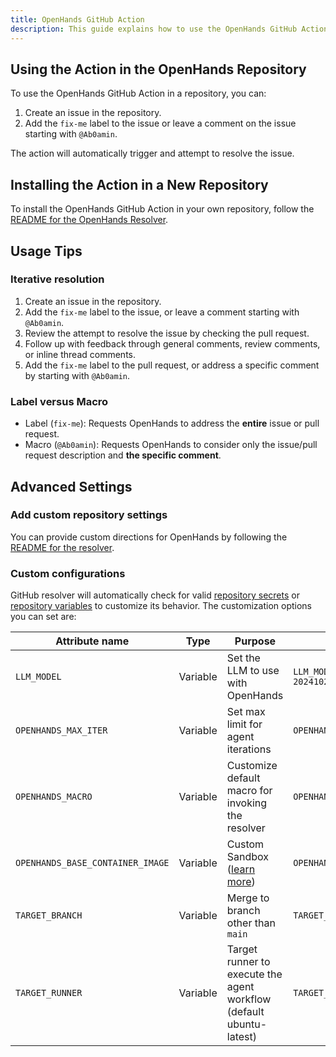```yaml
---
title: OpenHands GitHub Action
description: This guide explains how to use the OpenHands GitHub Action in your own projects.
---
```


## Using the Action in the OpenHands Repository

To use the OpenHands GitHub Action in a repository, you can:

1. Create an issue in the repository.
2. Add the `fix-me` label to the issue or leave a comment on the issue starting with `@Ab0amin`.

The action will automatically trigger and attempt to resolve the issue.

## Installing the Action in a New Repository

To install the OpenHands GitHub Action in your own repository, follow
the [README for the OpenHands Resolver](https://github.com/All-Hands-AI/OpenHands/blob/main/openhands/resolver/README.md).

## Usage Tips

### Iterative resolution

1. Create an issue in the repository.
2. Add the `fix-me` label to the issue, or leave a comment starting with `@Ab0amin`.
3. Review the attempt to resolve the issue by checking the pull request.
4. Follow up with feedback through general comments, review comments, or inline thread comments.
5. Add the `fix-me` label to the pull request, or address a specific comment by starting with `@Ab0amin`.

### Label versus Macro

- Label (`fix-me`): Requests OpenHands to address the **entire** issue or pull request.
- Macro (`@Ab0amin`): Requests OpenHands to consider only the issue/pull request description and **the specific comment**.

## Advanced Settings

### Add custom repository settings

You can provide custom directions for OpenHands by following the [README for the resolver](https://github.com/All-Hands-AI/OpenHands/blob/main/openhands/resolver/README.md#providing-custom-instructions).

### Custom configurations

GitHub resolver will automatically check for valid [repository secrets](https://docs.github.com/en/actions/security-for-github-actions/security-guides/using-secrets-in-github-actions?tool=webui#creating-secrets-for-a-repository) or [repository variables](https://docs.github.com/en/actions/writing-workflows/choosing-what-your-workflow-does/store-information-in-variables#creating-configuration-variables-for-a-repository) to customize its behavior.
The customization options you can set are:

| **Attribute name**               | **Type** | **Purpose**                                                         | **Example**                                        |
| -------------------------------- | -------- | ------------------------------------------------------------------- | -------------------------------------------------- |
| `LLM_MODEL`                      | Variable | Set the LLM to use with OpenHands                                   | `LLM_MODEL="anthropic/claude-3-5-sonnet-20241022"` |
| `OPENHANDS_MAX_ITER`             | Variable | Set max limit for agent iterations                                  | `OPENHANDS_MAX_ITER=10`                            |
| `OPENHANDS_MACRO`                | Variable | Customize default macro for invoking the resolver                   | `OPENHANDS_MACRO=@resolveit`                       |
| `OPENHANDS_BASE_CONTAINER_IMAGE` | Variable | Custom Sandbox ([learn more](/usage/how-to/custom-sandbox-guide))   | `OPENHANDS_BASE_CONTAINER_IMAGE="custom_image"`    |
| `TARGET_BRANCH`                  | Variable | Merge to branch other than `main`                                   | `TARGET_BRANCH="dev"`                              |
| `TARGET_RUNNER`                  | Variable | Target runner to execute the agent workflow (default ubuntu-latest) | `TARGET_RUNNER="custom-runner"`                    |
